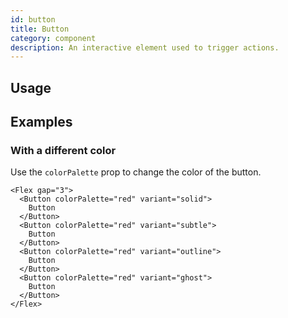 ```yaml
---
id: button
title: Button
category: component
description: An interactive element used to trigger actions.
---
```



## Usage

<ComponentPreview />

## Examples

### With a different color

Use the `colorPalette` prop to change the color of the button.

```tsx live
<Flex gap="3">
  <Button colorPalette="red" variant="solid">
    Button
  </Button>
  <Button colorPalette="red" variant="subtle">
    Button
  </Button>
  <Button colorPalette="red" variant="outline">
    Button
  </Button>
  <Button colorPalette="red" variant="ghost">
    Button
  </Button>
</Flex>
```
